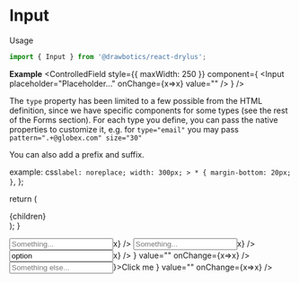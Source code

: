 


# Input
Usage
```jsx
import { Input } from '@drawbotics/react-drylus';
```

__Example__
<Playground component={Input}>
  <ControlledField style={{ maxWidth: 250 }} component={
    <Input placeholder="Placeholder..." onChange={x=>x} value="" />
  } />
</Playground>

The `type` property has been limited to a few possible from the HTML definition, since we have specific components for some types (see the rest of the Forms section). For each type you define, you can pass the native properties to customize it, e.g. for `type="email"` you may pass `pattern=".+@globex.com" size="30"`

You can also add a prefix and suffix.

  example: css`
    label: noreplace;
    width: 300px;
    > * {
      margin-bottom: 20px;
    }
  `,
};

  return (
    <div className={style.example}>
      {children}
    </div>
  );
}

<Playground>
  <Example>
    <Input placeholder="Something..." prefix="$" value="" onChange={x=>x} />
    <Input placeholder="Something..." suffix=".com" value="" onChange={x=>x} />
    <Input placeholder="Something..." prefix={
      <Select value="option" options={[{ label: 'Option', value: 'option' }]} placeholder="Select..." onChange={x=>x} />
    } value="" onChange={x=>x} />
    <Input placeholder="Something else..." suffix={
      <Button leading={<Icon name="copy" />}>Click me</Button>
    } value="" onChange={x=>x} />
  </Example>
</Playground>
